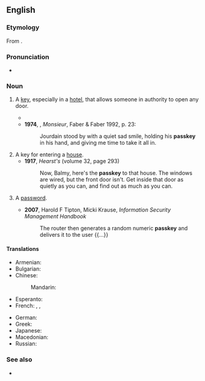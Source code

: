==English==

===Etymology===
From {{compound|en|pass|key}}.

===Pronunciation===
* {{audio|en|en-uk-passkey.ogg|Audio (UK)}}

===Noun===
{{en-noun}}

# A [[key]], especially in a [[hotel]], that allows someone in authority to open any door.
#: {{syn|en|master key|passe-partout|q2=obsolete}}
#* {{quote-book|1=en|year=1926|author=Sir Arthur Conan Doyle|authorlink=Arthur Conan Doyle|title=The Land of Mist|url=http://gutenberg.net.au/ebooks06/0601351h.html|passage=With the universal '''pass-key''' of imagination we open the dingy door, pass down a dark passage and up a narrow stair.}}
#* '''1974''', {{w|Lawrence Durrell}}, ''Monsieur'', Faber & Faber 1992, p. 23:
#*: Jourdain stood by with a quiet sad smile, holding his '''passkey''' in his hand, and giving me time to take it all in.
# A key for entering a [[house]].
#* '''1917''', ''Hearst's'' (volume 32, page 293)
#*: Now, Balmy, here's the '''passkey''' to that house. The windows are wired, but the front door isn't. Get inside that door as quietly as you can, and find out as much as you can.
# {{lb|en|computing}} A [[password]].
#* '''2007''', Harold F Tipton, Micki Krause, ''Information Security Management Handbook''
#*: The router then generates a random numeric '''passkey''' and delivers it to the user {{...}}

====Translations====
{{trans-top|a key that opens any door}}
* Armenian: {{t|hy|հիմնաբանալի}}
* Bulgarian: {{t|bg|шперц|m}}
* Chinese:
*: Mandarin: {{t-needed|cmn}}
* Esperanto: {{t-needed|eo}}
* French: {{t+|fr|passe-partout|m}}, {{t+|fr|passepartout|m}}, {{t+|fr|passe|m}}
{{trans-mid}}
* German: {{t-needed|de}}
* Greek: {{t+|el|πασπαρτού|n}}
* Japanese: {{t-needed|ja}}
* Macedonian: {{t|mk|калауз|m}}
* Russian: {{t+|ru|отмы́чка|f}}
{{trans-bottom}}

===See also===
* {{l|en|skeleton key}}